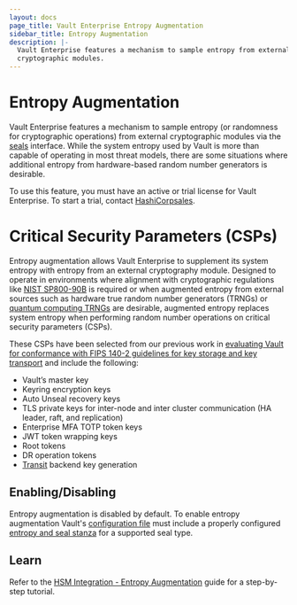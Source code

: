 ```yaml
---
layout: docs
page_title: Vault Enterprise Entropy Augmentation
sidebar_title: Entropy Augmentation
description: |-
  Vault Enterprise features a mechanism to sample entropy from external
  cryptographic modules.
---
```


# Entropy Augmentation

Vault Enterprise features a mechanism to sample entropy (or randomness for
cryptographic operations) from external cryptographic modules via the [seals](/docs/configuration/seal/index.html)
interface. While the system entropy used by Vault is more than capable of
operating in most threat models, there are some situations where additional
entropy from hardware-based random number generators is desirable.

To use this feature, you must have an active or trial license for Vault
Enterprise. To start a trial, contact [HashiCorpsales](mailto:sales@hashicorp.com).

# Critical Security Parameters (CSPs)

Entropy augmentation allows Vault Enterprise to supplement its system entropy with
entropy from an external cryptography module. Designed to operate in environments
where alignment with cryptographic regulations like [NIST SP800-90B](https://csrc.nist.gov/publications/detail/sp/800-90b/final)
is required or when augmented entropy from external sources such as hardware true
random number generators (TRNGs) or [quantum computing TRNGs](https://www.hashicorp.com/blog/quantum-security-and-cryptography-in-hashicorp-vault/)
are desirable, augmented entropy replaces system entropy when performing random
number operations on critical security parameters (CSPs).

These CSPs have been selected from our previous work in [evaluating Vault for conformance with
FIPS 140-2 guidelines for key storage and key transport](https://www.datocms-assets.com/2885/1510600487-vault_compliance_letter_fips_140-2.pdf)
and include the following:

- Vault’s master key
- Keyring encryption keys
- Auto Unseal recovery keys
- TLS private keys for inter-node and inter cluster communication (HA leader, raft, and replication)
- Enterprise MFA TOTP token keys
- JWT token wrapping keys
- Root tokens
- DR operation tokens
- [Transit](/docs/secrets/transit/index.html) backend key generation

## Enabling/Disabling

Entropy augmentation is disabled by default. To enable entropy augmentation Vault's
[configuration file][configuration] must include a properly configured [entropy and seal stanza](/docs/configuration/entropy-augmentation/index.html)
for a supported seal type.

[configuration]: /docs/configuration/index.html

## Learn

Refer to the [HSM Integration - Entropy Augmentation](https://learn.hashicorp.com/vault/operations/hsm-entropy) guide
for a step-by-step tutorial.

